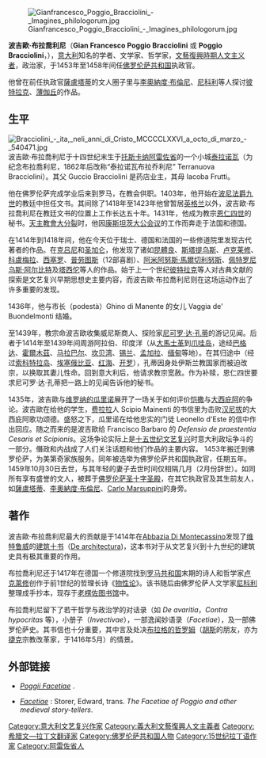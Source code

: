 [[File:Gianfrancesco_Poggio_Bracciolini_-_Imagines_philologorum.jpg|thumb]]

'''波吉歐‧布拉喬利尼'''（'''Gian Francesco Poggio Bracciolini''' 或 '''Poggio Bracciolini'''，{{bd|1380年|2月11日|1459年|10月30日}}），[[意大利|意大利]]知名的学者、文学家、哲学家，[[義大利文藝復興|文藝復興時期]][[人文主义|人文主义者]]，政治家，于1453年至1458年间任[[佛罗伦萨共和国|佛罗伦萨共和国]]执政官。

他曾在前任执政官[[薩盧塔蒂|薩盧塔蒂]]的文人圈子里与[[李奧納度·布倫尼|李奧納度·布倫尼]]、[[尼科利|尼科利]]等人探讨[[彼特拉克|彼特拉克]]、[[薄伽丘|薄伽丘]]的作品。

==生平==
[[File:Bracciolini_-_ita,_neli_anni_di_Cristo_MCCCCLXXVI_a_octo_di_marzo_-_540471.jpg|thumb]]
波吉歐·布拉喬利尼于十四世纪末生于[[托斯卡纳|托斯卡纳]][[阿雷佐省|阿雷佐省]]的一个小城[[泰拉诺瓦|泰拉诺瓦]]（为纪念布拉喬利尼，1862年后改称“泰拉诺瓦布拉乔利尼” Terranuova Bracciolini）。其父 Guccio Bracciolini 是药店业主，其母 Iacoba Frutti。

他在佛罗伦萨完成学业后来到罗马，在教会供职。1403年，他开始在[[波尼法爵九世|波尼法爵九世]]的教廷中担任文书。其间除了1418年至1423年他曾暂居[[英格兰|英格兰]]以外，波吉歐·布拉喬利尼在教廷文书的位置上工作长达五十年。1431年，他成为教宗[[恩仁四世|恩仁四世]]的秘书。[[天主教會大分裂|天主教會大分裂]]时，他因[[康斯坦茨大公会议|康斯坦茨大公会议]]的工作而奔走于法国和德国。

在1414年到1418年间，他在今天位于瑞士、德国和法国的一些修道院里发现古代著者的作品。在[[克呂尼修道院|克吕尼]]和[[圣加仑|圣加仑]]，他发现了诸如[[昆體良|昆體良]]、[[斯塔提乌斯|斯塔提乌斯]]、[[卢克莱修|卢克莱修]]、[[科盧梅拉|科盧梅拉]]、[[西塞罗|西塞罗]]、[[普劳图斯|普劳图斯]]（12部喜剧）、[[阿米阿努斯·馬爾切利努斯|阿米阿努斯·馬爾切利努斯]]、[[佩特罗尼乌斯·阿尔比特|佩特罗尼乌斯·阿尔比特]]及[[塔西佗|塔西佗]]等人的作品。始于上一个世纪[[彼特拉克|彼特拉克]]等人对古典文献的探索是文艺复兴早期思想史主要内容，而波吉歐·布拉喬利尼则在这场运动作出了许多重要的发现。

1436年，他与市长（podestà）Ghino di Manente 的女儿 Vaggia de' Buondelmonti 结婚。

至1439年，教宗命波吉歐收集威尼斯商人、探险家[[尼可罗·达·孔蒂|尼可罗·达·孔蒂]]的游记见闻。后者于1414年至1439年间周游阿拉伯、印度洋（从[[大馬士革|大馬士革]]到[[爪哇岛|爪哇岛]]，途经[[巴格达|巴格达]]、[[霍爾木茲|霍爾木茲]]、[[马拉巴尔|马拉巴尔]]、[[坎贝湾|坎贝湾]]、[[锡兰|锡兰]]、[[孟加拉|孟加拉]]、[[缅甸|缅甸]]等地）。在其归途中（经过[[索科特拉岛|索科特拉岛]]、[[埃塞俄比亚|埃塞俄比亚]]、[[红海|红海]]、[[开罗|开罗]]），孔蒂因身处伊斯兰教国家而被迫改宗，以换取其妻儿性命。回到意大利后，他请求教宗宽赦。作为补赎，恩仁四世要求尼可罗·达·孔蒂把一路上的见闻告诉他的秘书。

1435年，波吉歐与[[维罗纳的瓜里诺|维罗纳的瓜里诺]]展开了一场关于如何评价[[恺撒|恺撒]]与[[大西庇阿|大西庇阿]]的争论。波吉歐在给他的学生，[[费拉拉|费拉拉]]人 Scipio Mainenti 的书信里为击败[[汉尼拔|汉尼拔]]的大西庇阿歌功颂德。盛怒之下，瓜里诺在给他忠实的门徒 Leonello d'Este 的信中作出回应。随之而来的是波吉歐给 Francisco Barbaro 的 ''Defensio de praestentia Cesaris et Scipionis''。这场争论实际上是[[四百_(文艺复兴)|十五世纪文艺复兴]]时意大利政坛争斗的一部分。僭政和内战成了人们关注话题和他们作品的主要内容。
1453年搬迁到佛罗伦萨，为美第奇家族服务。同年被选举为佛罗伦萨共和国执政官，任期五年。
1459年10月30日去世，与其年轻的妻子去世时间仅相隔几月（2月份辞世）。如同所有享有盛誉的文人，被葬于[[佛罗伦萨圣十字圣殿|佛罗伦萨圣十字圣殿]]，在其它执政官及其生前友人，如[[薩盧塔蒂|薩盧塔蒂]]、[[李奧納度·布倫尼|李奧納度·布倫尼]]、[[Carlo_Marsuppini|Carlo Marsuppini]]的身旁。

==著作==
波吉歐·布拉喬利尼最大的贡献是于1414年在[[Abbazia_Di_Montecassino|Abbazia Di Montecassino]]发现了[[维特鲁威|维特鲁威]]的[[建筑十书|建筑十书]]（[[De_architectura|De architectura]])，这本书对于从文艺复兴到十九世纪的建筑史具有极其重要的作用。

布拉喬利尼还于1417年在德国一个修道院找到[[罗马共和国|罗马共和国]]末期的诗人和哲学家[[卢克莱修|卢克莱修]]创作于前1世纪的哲理长诗《[[物性论|物性论]]》。该书随后由佛罗伦萨人文学家[[尼科利|尼科利]]整理成手抄本，现存于[[老楞佐图书馆|老楞佐图书馆]]中。

布拉喬利尼留下了若干哲学与政治学的对话录（如 ''De avaritia''，''Contra hypocritas'' 等），小册子（''Invectivae''），一部逸闻妙语录（''Facetiae''），及一部佛罗伦萨史。其书信也十分重要，其中言及处决[[布拉格的哲罗姆|布拉格的哲罗姆]]（[[胡斯|胡斯]]的朋友，亦为[[捷克|捷克]]宗教改革家，于1416年5月）的情景。

==外部链接==
* {{la icon}}[http://www.thelatinlibrary.com/poggio.html ''Poggii Facetiae''] {{Wayback|url=http://www.thelatinlibrary.com/poggio.html |date=20201217051859 }}.
* {{en icon}}[http://www.elfinspell.com/PoggioContents.html ''Facetiae''] {{Wayback|url=http://www.elfinspell.com/PoggioContents.html |date=20200703011251 }}: Storer, Edward, trans. ''The Facetiae of Poggio and other medieval story-tellers''.

{{Authority control}}
{{DEFAULTSORT:Bracciolini}}
[[Category:意大利文艺复兴作家|Category:意大利文艺复兴作家]]
[[Category:義大利文藝復興人文主義者|Category:義大利文藝復興人文主義者]]
[[Category:希腊文—拉丁文翻译家|Category:希腊文—拉丁文翻译家]]
[[Category:佛罗伦萨共和国人物|Category:佛罗伦萨共和国人物]]
[[Category:15世纪拉丁语作家|Category:15世纪拉丁语作家]]
[[Category:阿雷佐省人|Category:阿雷佐省人]]